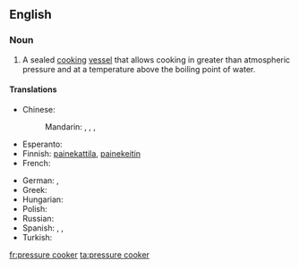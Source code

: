{{wikipedia|pressure cooking}}
==English==

===Noun===
{{en-noun|sg=[[pressure]] [[cooker]]}}

# {{cookware}} A sealed [[cook|cooking]] [[vessel]] that allows cooking in greater than atmospheric pressure and at a temperature above the boiling point of water.

====Translations====
{{trans-top|cooking vessel}}
* Chinese:
*: Mandarin: {{t|zh|高壓鍋|sc=Hani}}, {{t|zh|高压锅|tr=gāoyāguō|sc=Hani}}, {{t|zh|壓力鍋|sc=Hani}}, {{t|zh|压力锅|tr=yālìguō|sc=Hani}}
* Esperanto: {{t|eo|premmarmito|xs=Esperanto}}
* Finnish: [[painekattila]], [[painekeitin]]
* French: {{t+|fr|cocotte-minute|f}}
{{trans-mid}}
* German: {{t+|de|Dampfkochtopf|m}}, {{t-|de|Schnellkochtopf|m}}
* Greek: {{t-|el|χύτρα ταχύτητας|f|tr=khítra takhítitas}}
* Hungarian: {{t|hu|kukta}}
* Polish: {{t|pl|szybkowar|m}}
* Russian: {{t|ru|скороварка|f|dc=Cyrl|tr=skorovárka}}
* Spanish: {{t-|es|marmita|f}},  {{t|es|olla de presión|f}},  {{t|es|olla a presión|f}}
* Turkish: {{t|tr|düdüklü tencere}}
{{trans-bottom}}

[[fr:pressure cooker]]
[[ta:pressure cooker]]